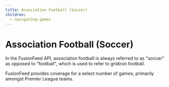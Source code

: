 ```yaml
---
title: Association Football (Soccer)
children:
  - navigating-games
---
```

# Association Football (Soccer)

In the FusionFeed API, association football is always referred to as "soccer" as opposed to "football", which is used to refer to gridiron football.

FusionFeed provides coverage for a select number of games, primarily amongst Premier League teams.
